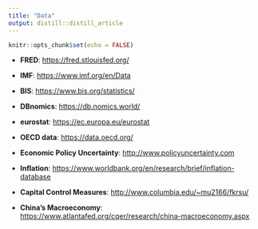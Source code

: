```yaml
---
title: "Data"
output: distill::distill_article
---
```


```r
knitr::opts_chunk$set(echo = FALSE)
```

- **FRED**: <https://fred.stlouisfed.org/>{target="_blank"}

- **IMF**: <https://www.imf.org/en/Data>{target="_blank"}

- **BIS**: <https://www.bis.org/statistics/>{target="_blank"}

- **DBnomics**: <https://db.nomics.world/>{target="_blank"}

- **eurostat**: <https://ec.europa.eu/eurostat>{target="_blank"}

- **OECD data**: <https://data.oecd.org/>{target="_blank"}

- **Economic Policy Uncertainty**: <http://www.policyuncertainty.com>{target="_blank"}

- **Inflation**: <https://www.worldbank.org/en/research/brief/inflation-database>{target="_blank"}

- **Capital Control Measures**: <http://www.columbia.edu/~mu2166/fkrsu/>{target="_blank"}

- **China's Macroeconomy**: <https://www.atlantafed.org/cqer/research/china-macroeconomy.aspx>{target="_blank"}







 
